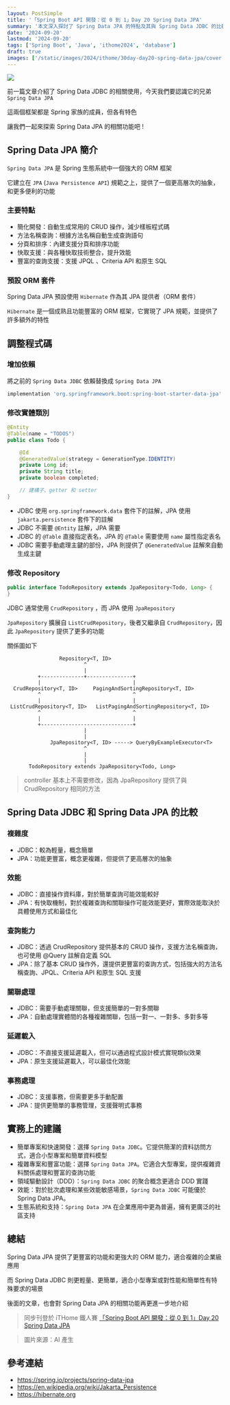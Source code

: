 ```yaml
---
layout: PostSimple
title: '「Spring Boot API 開發：從 0 到 1」Day 20 Spring Data JPA'
summary: '本文深入探討了 Spring Data JPA 的特點及其與 Spring Data JDBC 的比較。文章首先介紹了 Spring Data JPA 的主要特點，包括簡化開發、方法名稱查詢、分頁和排序支援等。接著，文章詳細說明了如何在 Spring Boot 項目中集成 Spring Data JPA，包括添加依賴、修改實體類別和建立 Repository。文章還對比了 Spring Data JPA 和 Spring Data JDBC 在複雜度、效能、查詢能力、關聯處理、延遲載入和事務處理等方面的差異。最後，文章提供了實務上的選擇建議，幫助開發者根據專案需求選擇合適的數據訪問框架。這篇文章為 Spring Boot 開發者提供了全面的 Spring Data JPA 使用指南，有助於理解和選擇適合項目需求的 ORM 框架'
date: '2024-09-20'
lastmod: '2024-09-20'
tags: ['Spring Boot', 'Java', 'ithome2024', 'database']
draft: true
images: ['/static/images/2024/ithome/30day-day20-spring-data-jpa/cover.webp']
---
```


![](/static/images/2024/ithome/30day-day20-spring-data-jpa/cover.webp)

前一篇文章介紹了 Spring Data JDBC 的相關使用，今天我們要認識它的兄弟 `Spring Data JPA`

這兩個框架都是 Spring 家族的成員，但各有特色

讓我們一起來探索 Spring Data JPA 的相關功能吧 !

## Spring Data JPA 簡介

`Spring Data JPA` 是 Spring 生態系統中一個強大的 ORM 框架

它建立在 `JPA` (`Java Persistence API`) 規範之上，提供了一個更高層次的抽象，和更多便利的功能

### 主要特點

- 簡化開發：自動生成常用的 CRUD 操作，減少樣板程式碼
- 方法名稱查詢：根據方法名稱自動生成查詢語句
- 分頁和排序：內建支援分頁和排序功能
- 快取支援：與各種快取技術整合，提升效能
- 豐富的查詢支援：支援 JPQL 、Criteria API 和原生 SQL

### 預設 ORM 套件

Spring Data JPA 預設使用 `Hibernate` 作為其 JPA 提供者（ORM 套件）

`Hibernate` 是一個成熟且功能豐富的 ORM 框架，它實現了 JPA 規範，並提供了許多額外的特性

## 調整程式碼

### 增加依賴

將之前的 `Spring Data JDBC` 依賴替換成 `Spring Data JPA`

```groovy
implementation 'org.springframework.boot:spring-boot-starter-data-jpa'
```

### 修改實體類別

```java
@Entity
@Table(name = "TODOS")
public class Todo {

    @Id
    @GeneratedValue(strategy = GenerationType.IDENTITY)
    private Long id;
    private String title;
    private boolean completed;

    // 建構子、getter 和 setter
}
```

- JDBC 使用 `org.springframework.data` 套件下的註解，JPA 使用 `jakarta.persistence` 套件下的註解
- JDBC 不需要 `@Entity` 註解，JPA 需要
- JDBC 的 `@Table` 直接指定表名，JPA 的 `@Table` 需要使用 `name` 屬性指定表名
- JDBC 需要手動處理主鍵的部份，JPA 則提供了 `@GeneratedValue` 註解來自動生成主鍵

### 修改 Repository

```java
public interface TodoRepository extends JpaRepository<Todo, Long> {
}
```

JDBC 通常使用 `CrudRepository` ，而 JPA 使用 `JpaRepository`

`JpaRepository` 擴展自 `ListCrudRepository`，後者又繼承自 `CrudRepository`，因此 `JpaRepository` 提供了更多的功能

關係圖如下

```
                 Repository<T, ID>
                         ^
                         |
          +--------------+---------------+
          |                              |
  CrudRepository<T, ID>     PagingAndSortingRepository<T, ID>
          ^                              ^
          |                              |
 ListCrudRepository<T, ID>   ListPagingAndSortingRepository<T, ID>
          ^                              ^
          |                              |
          +------------------------------+
                         |
                         |
              JpaRepository<T, ID> -----> QueryByExampleExecutor<T>
                         ^
                         |
                         |
       TodoRepository extends JpaRepository<Todo, Long>
```

> controller 基本上不需要修改，因為 JpaRepository 提供了與 CrudRepository 相同的方法

## Spring Data JDBC 和 Spring Data JPA 的比較

### 複雜度

- JDBC：較為輕量，概念簡單
- JPA：功能更豐富，概念更複雜，但提供了更高層次的抽象

### 效能

- JDBC：直接操作資料庫，對於簡單查詢可能效能較好
- JPA：有快取機制，對於複雜查詢和關聯操作可能效能更好，實際效能取決於具體使用方式和最佳化

### 查詢能力

- JDBC：透過 CrudRepository 提供基本的 CRUD 操作，支援方法名稱查詢，也可使用 @Query 註解自定義 SQL
- JPA：除了基本 CRUD 操作外，還提供更豐富的查詢方式，包括強大的方法名稱查詢、JPQL、Criteria API 和原生 SQL 支援

### 關聯處理

- JDBC：需要手動處理關聯，但支援簡單的一對多關聯
- JPA：自動處理實體間的各種複雜關聯，包括一對一、一對多、多對多等

### 延遲載入

- JDBC：不直接支援延遲載入，但可以通過程式設計模式實現類似效果
- JPA：原生支援延遲載入，可以最佳化效能

### 事務處理

- JDBC：支援事務，但需要更多手動配置
- JPA：提供更簡單的事務管理，支援聲明式事務

## 實務上的建議

- 簡單專案和快速開發：選擇 `Spring Data JDBC`。它提供簡潔的資料訪問方式，適合小型專案和簡單資料模型
- 複雜專案和豐富功能：選擇 `Spring Data JPA`。它適合大型專案，提供複雜資料關係處理和豐富的查詢功能
- 領域驅動設計（DDD）：`Spring Data JDBC` 的聚合概念更適合 DDD 實踐
- 效能：對於批次處理和某些效能敏感場景，`Spring Data JDBC` 可能優於 Spring Data JPA。
- 生態系統和支持：`Spring Data JPA` 在企業應用中更為普遍，擁有更廣泛的社區支持

## 總結

Spring Data JPA 提供了更豐富的功能和更強大的 ORM 能力，適合複雜的企業級應用

而 Spring Data JDBC 則更輕量、更簡單，適合小型專案或對性能和簡單性有特殊要求的場景

後面的文章，也會對 Spring Data JPA 的相關功能再更進一步地介紹

> 同步刊登於 iTHome 鐵人賽 [「Spring Boot API 開發：從 0 到 1」Day 20 Spring Data JPA](https://ithelp.ithome.com.tw/articles/10348407)

> 圖片來源：AI 產生

## 參考連結

- https://spring.io/projects/spring-data-jpa
- https://en.wikipedia.org/wiki/Jakarta_Persistence
- https://hibernate.org
